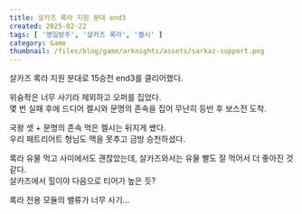 ```yaml
---  
title: 살카즈 록라 지원 분대 end3  
created: 2025-02-22  
tags: [ '명일방주', '살카즈 록라', '켈시' ]  
category: Game  
thumbnail: /files/blog/game/arknights/assets/sarkaz-support.png  
---  
```

  
  
<ImageLoader src="/files/blog/game/arknights/assets/sarkaz-support.png" alt="main" />  
  
살카즈 록라 지원 분대로 15승천 end3를 클리어했다.  
  
위슝좍은 너무 사기라 제외하고 오퍼를 집었다.  
몇 번 실패 후에 드디어 켈시와 문명의 존속을 집어 무난히 등반 후 보스전 도착.  
  
국왕 셋 + 문명의 존속 먹은 켈시는 뒤지게 쌨다.  
우리 패트리어트 형님도 맥을 못추고 금방 승천하셨다.  
  
록라 유물 먹고 사미에서도 괜찮았는데, 살카즈와서는 유물 빨도 잘 먹어서 더 좋아진 것 같다.  
살카즈에서 힐이야 다음으로 티어가 높은 듯?  
  
록라 전용 모듈의 밸류가 너무 사기...  
  
<VideoLoader src="/files/blog/game/arknights/assets/sarkaz-support.mp4" client:load />  
  
  
